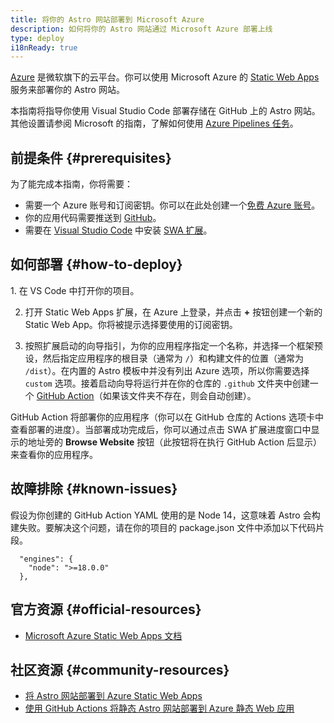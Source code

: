 ```yaml
---
title: 将你的 Astro 网站部署到 Microsoft Azure
description: 如何将你的 Astro 网站通过 Microsoft Azure 部署上线
type: deploy
i18nReady: true
---
```


[Azure](https://azure.microsoft.com/) 是微软旗下的云平台。你可以使用 Microsoft Azure 的 [Static Web Apps](https://aka.ms/staticwebapps) 服务来部署你的 Astro 网站。

本指南将指导你使用 Visual Studio Code 部署存储在 GitHub 上的 Astro 网站。其他设置请参阅 Microsoft 的指南，了解如何使用 [Azure Pipelines 任务](https://learn.microsoft.com/zh-CN/azure/devops/pipelines/tasks/reference/azure-static-web-app-v0?view=azure-pipelines)。

## 前提条件 \{#prerequisites\}

为了能完成本指南，你将需要：

- 需要一个 Azure 账号和订阅密钥。你可以在此处创建一个[免费 Azure 账号](https://azure.microsoft.com/free)。
-  你的应用代码需要推送到 [GitHub](https://github.com/)。
-  需要在 [Visual Studio Code](https://code.visualstudio.com/) 中安装 [SWA 扩展](https://marketplace.visualstudio.com/items?itemName=ms-azuretools.vscode-azurestaticwebapps)。

## 如何部署 \{#how-to-deploy\}

<Steps>
1. 在 VS Code 中打开你的项目。

2. 打开 Static Web Apps 扩展，在 Azure 上登录，并点击 **+** 按钮创建一个新的 Static Web App。你将被提示选择要使用的订阅密钥。

3. 按照扩展启动的向导指引，为你的应用程序指定一个名称，并选择一个框架预设，然后指定应用程序的根目录（通常为 `/`）和构建文件的位置（通常为 `/dist`）。在内置的 Astro 模板中并没有列出 Azure 选项，所以你需要选择 `custom` 选项。接着启动向导将运行并在你的仓库的 `.github` 文件夹中创建一个 [GitHub Action](https://github.com/features/actions)（如果该文件夹不存在，则会自动创建）。
</Steps>

GitHub Action 将部署你的应用程序（你可以在 GitHub 仓库的 Actions 选项卡中查看部署的进度）。当部署成功完成后，你可以通过点击 SWA 扩展进度窗口中显示的地址旁的 **Browse Website** 按钮（此按钮将在执行 GitHub Action 后显示）来查看你的应用程序。

## 故障排除 \{#known-issues\}

假设为你创建的 GitHub Action YAML 使用的是 Node 14，这意味着 Astro 会构建失败。要解决这个问题，请在你的项目的 package.json 文件中添加以下代码片段。

```
  "engines": {
    "node": ">=18.0.0"
  },
```

## 官方资源 \{#official-resources\}

-  [Microsoft Azure Static Web Apps 文档](https://learn.microsoft.com/zh-CN/azure/static-web-apps/)

## 社区资源 \{#community-resources\}

-  [将 Astro 网站部署到 Azure Static Web Apps](https://www.blueboxes.co.uk/deploying-an-astro-website-to-azure-static-web-apps)
- [使用 GitHub Actions 将静态 Astro 网站部署到 Azure 静态 Web 应用](https://agramont.net/blog/create-static-site-astro-azure-ssg/#automate-deployment-with-github-actions)
